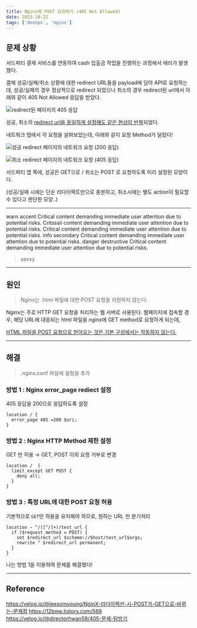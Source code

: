 ```yaml
---
title: Nginx에 POST 요청하기 (405 Not Allowed)
date: 2023-10-22
tags: ['devops', 'nginx']
---
```


## 문제 상황

서드파티 결제 서비스를 연동하여 cash 입출금 작업을 진행하는 과정에서 에러가 발생했다.

결제 성공/실패/취소 상황에 대한 redirect URL들을 payload에 담아 API로 요청하는데,
성공/실패의 경우 정상적으로 redirect 되었으나
취소의 경우 redirect된 url에서 아래와 같이 405 Not Allowed 응답을 받았다.

![redirect된 페이지의 405 응답](/posts/deep_dive/nginx405/1.png)


성공, 취소의 <u>redirect url을 동일하게 설정해도 같은 현상이 반복</u>되었다.

네트워크 탭에서 각 요청을 살펴보았는데, 아래와 같이 요청 Method가 달랐다!

![성공 redirect 페이지의 네트워크 요청 (200 응답)](/posts/deep_dive/nginx405/2.png)

![취소 redirect 페이지의 네트워크 요청 (405 응답)](/posts/deep_dive/nginx405/3.png)


서드파티 앱 쪽에, 성공은 GET으로 / 취소는 POST 로 요청하도록 미리 설정된 모양이다.

(성공/실패 시에는 단순 리다이렉트만으로 충분하고, 취소시에는 별도 action이 필요할 수 있다고 판단한 모양..)

---

<Callout type='warn'>
  warn accent Critical content demanding immediate user attention due to potential risks. Critsssii
  content demanding immediate user attention due to potential risks. Critical content demanding
  immediate user attention due to potential risks.
</Callout>

<Callout type='info'>
  info secondary Critical content demanding immediate user attention due to potential risks.
</Callout>

<Callout type='danger'>
  danger destructive Critical content demanding immediate user attention due to potential risks.
</Callout>

> sexxy

---

## 원인

> Nginx는 .html 파일에 대한 POST 요청을 지원하지 않는다.

Nginx는 주로 HTTP GET 요청을 처리하는 웹 서버로 사용된다.
웹페이지에 접속할 경우, 해당 URL에 대응되는 html 파일을 nginx에 GET method로 요청하게 되는데,

<u>HTML 파일을 POST 요청으로 받아오는 것은 기본 구성에서는 작동하지 않는다.</u>

---

## 해결

> .nginx.conf 파일에 설정을 추가

### 방법 1 : Nginx error_page rediect 설정

405 응답을 200으로 응답하도록 설정

```shell
location / {
  error_page 405 =200 $uri;
}
```

### 방법 2 : Nginx HTTP Method 제한 설정

GET 만 허용 → GET, POST 이외 요청 거부로 변경

```shell
location /  {
  limit_except GET POST {
    deny all;
  }
}
```

### 방법 3 : 특정 URL에 대한 POST 요청 허용

기본적으로 `GET`만 허용을 유지해야 하므로, 원하는 URL 만 분기처리

```shell
location ~ ^/([^/]+)/test_url {
  if ($request_method = POST) {
    set $redirect_url $scheme://$host/test_url$args;
    rewrite ^ $redirect_url permanent;
  }
}
```

나는 방법 1을 이용하여 문제를 해결했다!

---

## Reference

https://velog.io/@leesomyoung/NginX-리다이렉션-시-POST가-GET으로-바뀌는-문제점
https://12bme.tistory.com/569
https://velog.io/@directorhwan59/405-문제-탐방기
